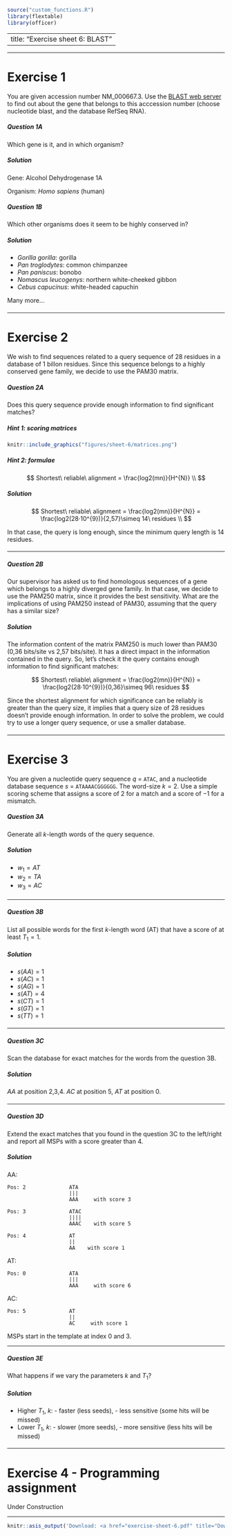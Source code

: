 ```r
source("custom_functions.R")
library(flextable)
library(officer)

```

---
title: "Exercise sheet 6: BLAST"
---

---------------------------------

# Exercise 1

You are given accession number NM_000667.3. Use the [BLAST web server](http://blast.ncbi.nlm.nih.gov/Blast.cgi) to find
out about the gene that belongs to this acccession number (choose nucleotide blast, and the database RefSeq RNA).


#### {.tabset}

##### Question 1A

Which gene is it, and in which organism?

##### Solution

Gene: Alcohol Dehydrogenase 1A

Organism: *Homo sapiens* (human)

#### {-}

#### {.tabset}

##### Question 1B

Which other organisms does it seem to be highly conserved in?

##### Solution

- *Gorilla gorilla*: gorilla
- *Pan troglodytes*: common chimpanzee
- *Pan paniscus*: bonobo
- *Nomascus leucogenys*: northern white-cheeked gibbon
- *Cebus capucinus*: white-headed capuchin

Many more...

#### {-}

---------------------------------


# Exercise 2

We wish to find sequences related to a query sequence of 28 residues in a database of 1 billon residues. Since this sequence belongs to a highly conserved gene family, we decide to use the PAM30 matrix.

#### {.tabset}

##### Question 2A

Does this query sequence provide enough information to find significant matches?

##### Hint 1: scoring matrices

```r
knitr::include_graphics("figures/sheet-6/matrices.png")
```

##### Hint 2: formulae

::: {.answer data-latex=""}
$$
Shortest\ reliable\ alignment = \frac{log2(mn)}{H^{N}}
\\
$$
:::

##### Solution 

::: {.answer data-latex=""}
$$
Shortest\ reliable\ alignment = \frac{log2(mn)}{H^{N}} = \frac{log2(28·10^{9})}{2,57}\simeq 14\ residues
\\
$$
:::

In that case, the query is long enough, since the minimum query length is 14 residues.

#### {-}

---------------------------------

#### {.tabset}

##### Question 2B

Our supervisor has asked us to find homologous sequences of a gene which belongs to a highly diverged gene family. In that case, we decide to use the PAM250 matrix, since it provides the best sensitivity. What are the implications of using PAM250 instead of PAM30, assuming that the query has a similar size?

##### Solution

The information content of the matrix PAM250 is much lower than PAM30 (0,36 bits/site vs 2,57 bits/site). It has a direct impact in the information contained in the query. So, let's check it the query contains enough information to find significant matches:

::: {.answer data-latex=""}
$$
Shortest\ reliable\ alignment = \frac{log2(mn)}{H^{N}} = \frac{log2(28·10^{9})}{0,36}\simeq 96\ residues
$$
:::

Since the shortest alignment for which significance can be reliably is greater than the query size, it implies that a query size of 28 residues doesn't provide enough information. In order to solve the problem, we could try to use a longer query sequence, or use a smaller database.

#### {-}

---------------------------------

# Exercise 3

You are given a nucleotide query sequence $q$ =  $\texttt{ATAC}$, and a nucleotide database sequence $s$ = $\texttt{ATAAAACGGGGGG}$. The word-size $k=2$. Use a simple scoring scheme that assigns a score of $2$ for a match and a score of $-1$ for a mismatch.

#### {.tabset}

##### Question 3A

Generate all $k$-length words of the query sequence.

##### Solution

- $w_1=AT$
- $w_2=TA$
- $w_3=AC$

#### {-}

---------------------------------

#### {.tabset}

##### Question 3B

List all possible words for the first $k$-length word (AT) that have a score of at least $T_1=1$.

##### Solution

- $s(AA)=1$
- $s(AC)=1$
- $s(AG)=1$
- $s(AT)=4$
- $s(CT)=1$
- $s(GT)=1$
- $s(TT)=1$

#### {-}

---------------------------------

#### {.tabset}

##### Question 3C

Scan the database for exact matches for the words from the question 3B.

##### Solution

*AA* at position 2,3,4. *AC* at position 5, *AT* at position 0.

#### {-}

---------------------------------

#### {.tabset}

##### Question 3D

Extend the exact matches that you found in the question 3C to the left/right and report all MSPs with a score greater than $4$.

##### Solution

AA:
```
Pos: 2              ATA
                    |||
                    AAA     with score 3
```
```
Pos: 3              ATAC
                    ||||
                    AAAC    with score 5
```
```
Pos: 4              AT
                    ||
                    AA    with score 1
```

AT:
```
Pos: 0              ATA
                    |||
                    AAA     with score 6
```

AC:
```
Pos: 5              AT
                    ||
                    AC     with score 1
```

MSPs start in the template at index 0 and 3.

---------------------------------

#### {.tabset}

##### Question 3E

What happens if we vary the parameters *k* and $T_1$?

##### Solution

- Higher $T_1$, $k$: - faster (less seeds), - less sensitive (some hits will be missed)
- Lower $T_1$, $k$: - slower (more seeds), - more sensitive (less hits will be missed)

#### {-}

---------------------------------

# Exercise 4 - Programming assignment

::: {#hazard-background .hazard-background }

:::

::: {.construction }
Under Construction
:::

::: {#hazard-background .hazard-background }

:::

-------------------------------------------

```r
knitr::asis_output('Download: <a href="exercise-sheet-6.pdf" title="Download PDF Version">PDF Version</a> of this page.')
```

